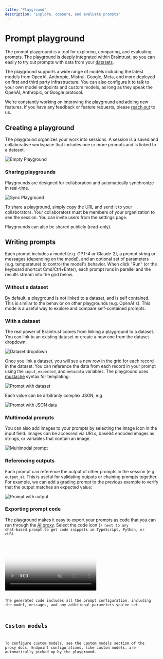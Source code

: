 ```yaml
---
title: "Playground"
description: "Explore, compare, and evaluate prompts"
---
```



# Prompt playground

The prompt playground is a tool for exploring, comparing, and evaluating prompts. The playground
is deeply integrated within Braintrust, so you can easily to try out prompts with data from your
[datasets](/docs/guides/datasets).

The playground supports a wide range of models including the latest models from OpenAI, Anthropic,
Mistral, Google, Meta, and more deployed on first and third party infrastructure. You can also configure
it to talk to your own model endpoints and custom models, as long as they speak the OpenAI, Anthropic, or
Google protocol.

We're constantly working on improving the playground and adding new features. If you have any feedback or
feature requests, please [reach out](/contact) to us.

## Creating a playground

The playground organizes your work into sessions. A session is a saved and collaborative workspace
that includes one or more prompts and is linked to a dataset.

![Empty Playground](/docs/guides/playground/empty-playground.webp)

### Sharing playgrounds

Playgrounds are designed for collaboration and automatically synchronize in real-time.

![Sync Playground](/docs/guides/playground/sync-playground.gif)

To share a playground, simply copy the URL and send it to your collaborators. Your collaborators
must be members of your organization to see the session. You can invite users from the <Link href="/app/settings?subroute=team" target="_blank">settings</Link> page.

Playgrounds can also be shared publicly (read-only).

## Writing prompts

Each prompt includes a model (e.g. GPT-4 or Claude-2), a prompt string or messages (depending on the model),
and an optional set of parameters (e.g. temperature) to control the model's behavior. When click "Run" (or
the keyboard shortcut Cmd/Ctrl+Enter), each prompt runs in parallel and the results stream into the grid below.

### Without a dataset

By default, a playground is not linked to a dataset, and is self contained. This is similar to the behavior
on other playgrounds (e.g. OpenAI's). This mode is a useful way to explore and compare self-contained prompts.

### With a dataset

The real power of Braintrust comes from linking a playground to a dataset. You can link to an existing dataset
or create a new one from the dataset dropdown:

![Dataset dropdown](/docs/guides/playground/prompt-dataset-dropdown.webp)

Once you link a dataset, you will see a new row in the grid for each record in the dataset. You can reference the
data from each record in your prompt using the `input`, `expected`, and `metadata` variables. The playground uses
[mustache](https://mustache.github.io/) syntax for templating:

![Prompt with dataset](/docs/guides/playground/prompt-with-dataset.webp)

Each value can be arbitrarily complex JSON, e.g.

![Prompt with JSON data](/docs/guides/playground/prompt-with-dataset-json.webp)

### Multimodal prompts

You can also add images to your prompts by selecting the image icon in the input field. Images can be accessed via URLs, base64 encoded images as strings, or variables that contain an image.

![Multimodal prompt](/docs/guides/playground/multimodal-prompt.png)

### Referencing outputs

Each prompt can reference the output of other prompts in the session (e.g. `output_a`). This is useful for
validating outputs or chaining prompts together. For example, we can add a grading prompt to the previous example
to verify that the output matches an expected value:

![Prompt with output](/docs/guides/playground/prompt-with-output.webp)

### Exporting prompt code

The playground makes it easy to export your prompts as code that you can run through the [AI proxy](/docs/guides/proxy). Select the code icon (<Code className="inline size-3" />) next to any chat-based prompt to get code snippets in TypeScript, Python, or cURL.

<video className="border rounded-md" loop autoPlay muted poster="/docs/guides/playground/generate-code-snippet-poster.png">
  <source src="/docs/guides/playground/generate-code-snippet.mp4" type="video/mp4" />
</video>

The generated code includes all the prompt configuration, including the model, messages, and any additional parameters you've set.

## Custom models

To configure custom models, see the [Custom models](/docs/guides/proxy#custom-models) section of the proxy docs.
Endpoint configurations, like custom models, are automatically picked up by the playground.
